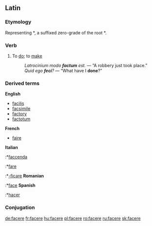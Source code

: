 ==Latin==
===Etymology===
Representing {{PIE.|la}} *{{term||dʰh₁-k-}}, a suffixed zero-grade of the root *{{term||dʰeh₁-|put, arrange}}.

===Verb===
{{la-verb|facio|faciō|facere|facere|feci|fēcī|factum|factum}}
#To [[do]]; to [[make]]
#:''Latrocinium modo '''factum''' est.'' — “A robbery just took place.”
#: ''Quid ego '''feci'''?'' — “What have I '''done'''?”

===Derived terms===
'''English'''
*[[facilis]]
*[[facsimile]]
*[[factory]]
*[[factotum]]
'''French'''
*[[faire]]
'''Italian'''
:*[[faccenda]]
:*[[fare]]
:*[[-ficare]]
'''Romanian'''
:*[[face#Romanian|face]]
'''Spanish'''
:*[[hacer]]

===Conjugation===
{{la-conj-3rd-IO-irregimp|fac|fēc|fact}}

[[de:facere]]
[[fr:facere]]
[[hu:facere]]
[[pl:facere]]
[[ro:facere]]
[[ru:facere]]
[[sk:facere]]